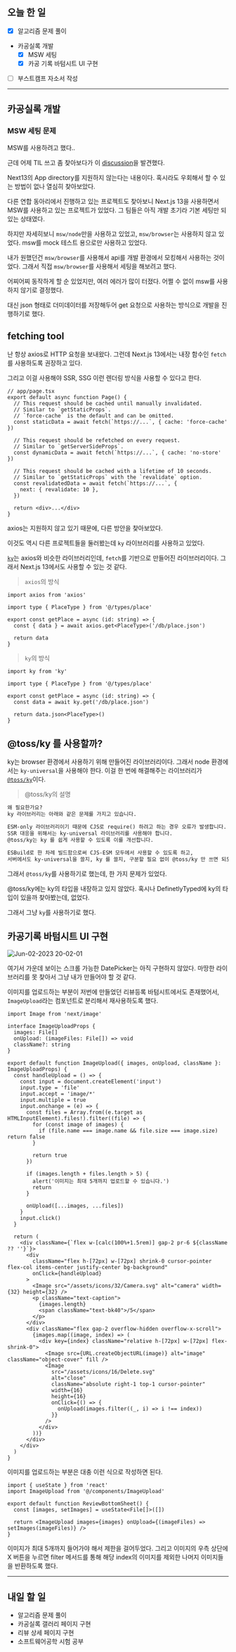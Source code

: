 ## 오늘 한 일

- [x] 알고리즘 문제 풀이
- 카공실록 개발
  - [x] MSW 세팅
  - [x] 카공 기록 바텀시트 UI 구현
- [ ] 부스트캠프 자소서 작성

---

## 카공실록 개발

### MSW 세팅 문제

MSW를 사용하려고 했다..

근데 어제 TIL 쓰고 좀 찾아보다가 이 [discussion](https://github.com/mswjs/msw/discussions/1498)을 발견했다.

Next13의 App directory를 지원하지 않는다는 내용이다. 혹시라도 우회해서 할 수 있는 방법이 없나 열심히 찾아보았다.

다른 연합 동아리에서 진행하고 있는 프로젝트도 찾아보니 Next.js 13을 사용하면서 MSW를 사용하고 있는 프로젝트가 있었다. 그 팀들은 아직 개발 초기라 기본 세팅만 되있는 상태였다.

하지만 자세히보니 `msw/node`만을 사용하고 있었고, `msw/browser`는 사용하지 않고 있었다. msw를 mock 테스트 용으로만 사용하고 있었다.

내가 원했던건 `msw/browser`를 사용해서 api를 개발 환경에서 모킹해서 사용하는 것이었다. 그래서 직접 `msw/browser`를 사용해서 세팅을 해보려고 했다.

어찌어찌 동작하게 할 순 있었지만, 여러 에러가 많이 터졌다. 어쩔 수 없이 msw를 사용하지 않기로 결정했다.

대신 json 형태로 더미데이터를 저장해두어 get 요청으로 사용하는 방식으로 개발을 진행하기로 했다.

## fetching tool

난 항상 axios로 HTTP 요청을 보내왔다. 그런데 Next.js 13에서는 내장 함수인 `fetch`를 사용하도록 권장하고 있다.

그리고 이걸 사용해야 SSR, SSG 이런 렌더링 방식을 사용할 수 있다고 한다.

```tsx
// app/page.tsx
export default async function Page() {
  // This request should be cached until manually invalidated.
  // Similar to `getStaticProps`.
  // `force-cache` is the default and can be omitted.
  const staticData = await fetch(`https://...`, { cache: 'force-cache' })

  // This request should be refetched on every request.
  // Similar to `getServerSideProps`.
  const dynamicData = await fetch(`https://...`, { cache: 'no-store' })

  // This request should be cached with a lifetime of 10 seconds.
  // Similar to `getStaticProps` with the `revalidate` option.
  const revalidatedData = await fetch(`https://...`, {
    next: { revalidate: 10 },
  })

  return <div>...</div>
}
```

axios는 지원하지 않고 있기 때문에, 다른 방안을 찾아보았다.

이것도 역시 다른 프로젝트들을 둘러봤는데 `ky` 라이브러리를 사용하고 있었다.

[`ky`](https://github.com/sindresorhus/ky)는 axios와 비슷한 라이브러리인데, `fetch`를 기반으로 만들어진 라이브러리이다. 그래서 Next.js 13에서도 사용할 수 있는 것 같다.

> `axios`의 방식

```tsx
import axios from 'axios'

import type { PlaceType } from '@/types/place'

export const getPlace = async (id: string) => {
  const { data } = await axios.get<PlaceType>('/db/place.json')

  return data
}
```

> `ky`의 방식

```tsx
import ky from 'ky'

import type { PlaceType } from '@/types/place'

export const getPlace = async (id: string) => {
  const data = await ky.get('/db/place.json')

  return data.json<PlaceType>()
}
```

## @toss/ky 를 사용할까?

ky는 browser 환경에서 사용하기 위해 만들어진 라이브러리이다. 그래서 node 환경에서는 `ky-universal`을 사용해야 한다. 이걸 한 번에 해결해주는 라이브러리가 [`@toss/ky`](https://slash.page/ko/libraries/common/ky/readme.i18n/)이다.

> @toss/ky의 설명

```md
왜 필요한가요?
ky 라이브러리는 아래와 같은 문제를 가지고 있습니다.

ESM-only 라이브러리이기 때문에 CJS로 require() 하려고 하는 경우 오류가 발생합니다.
SSR 대응을 위해서는 ky-universal 라이브러리를 사용해야 합니다.
@toss/ky는 ky 를 쉽게 사용할 수 있도록 이를 개선합니다.

ESBuild로 한 차례 빌드함으로써 CJS-ESM 모두에서 사용할 수 있도록 하고,
서버에서도 ky-universal을 쓸지, ky 를 쓸지, 구분할 필요 없이 @toss/ky 만 쓰면 되도록 합니다.
```

그래서 `@toss/ky`를 사용하기로 했는데, 한 가지 문제가 있었다.

@toss/ky에는 ky의 타입을 내장하고 있지 않았다. 혹시나 DefinetlyTyped에 ky의 타입이 있을까 찾아봤는데, 없었다.

그래서 그냥 `ky`를 사용하기로 했다.

## 카공기록 바텀시트 UI 구현

![Jun-02-2023 20-02-01](https://github.com/kagong-sillok/kagong-sillok-client/assets/23312485/86b0affd-d367-464e-a4e1-500445ff9284)

여기서 가운데 보이는 스크롤 가능한 DatePicker는 아직 구현하지 않았다. 마땅한 라이브러리를 못 찾아서 그냥 내가 만들어야 할 것 같다.

이미지를 업로드하는 부분이 저번에 만들었던 리뷰등록 바텀시트에서도 존재했어서, `ImageUpload`라는 컴포넌트로 분리해서 재사용하도록 했다.

```tsx
import Image from 'next/image'

interface ImageUploadProps {
  images: File[]
  onUpload: (imageFiles: File[]) => void
  className?: string
}

export default function ImageUpload({ images, onUpload, className }: ImageUploadProps) {
  const handleUpload = () => {
    const input = document.createElement('input')
    input.type = 'file'
    input.accept = 'image/*'
    input.multiple = true
    input.onchange = (e) => {
      const files = Array.from((e.target as HTMLInputElement).files!).filter((file) => {
        for (const image of images) {
          if (file.name === image.name && file.size === image.size) return false
        }

        return true
      })

      if (images.length + files.length > 5) {
        alert('이미지는 최대 5개까지 업로드할 수 있습니다.')
        return
      }

      onUpload([...images, ...files])
    }
    input.click()
  }

  return (
    <div className={`flex w-[calc(100%+1.5rem)] gap-2 pr-6 ${className ?? ''}`}>
      <div
        className="flex h-[72px] w-[72px] shrink-0 cursor-pointer flex-col items-center justify-center bg-background"
        onClick={handleUpload}
      >
        <Image src="/assets/icons/32/Camera.svg" alt="camera" width={32} height={32} />
        <p className="text-caption">
          {images.length}
          <span className="text-bk40">/5</span>
        </p>
      </div>
      <div className="flex gap-2 overflow-hidden overflow-x-scroll">
        {images.map((image, index) => (
          <div key={index} className="relative h-[72px] w-[72px] flex-shrink-0">
            <Image src={URL.createObjectURL(image)} alt="image" className="object-cover" fill />
            <Image
              src="/assets/icons/16/Delete.svg"
              alt="close"
              className="absolute right-1 top-1 cursor-pointer"
              width={16}
              height={16}
              onClick={() => {
                onUpload(images.filter((_, i) => i !== index))
              }}
            />
          </div>
        ))}
      </div>
    </div>
  )
}
```

이미지를 업로드하는 부분은 대충 이런 식으로 작성하면 된다.

```tsx
import { useState } from 'react'
import ImageUpload from '@/components/ImageUpload'

export default function ReviewBottomSheet() {
  const [images, setImages] = useState<File[]>([])

  return <ImageUpload images={images} onUpload={(imageFiles) => setImages(imageFiles)} />
}
```

이미지가 최대 5개까지 들어가야 해서 제한을 걸어두었다. 그리고 이미지의 우측 상단에 X 버튼을 누르면 filter 메서드를 통해 해당 index의 이미지를 제외한 나머지 이미지들을 반환하도록 했다.

---

## 내일 할 일

- 알고리즘 문제 풀이
- 카공실록 갤러리 페이지 구현
- 리뷰 상세 페이지 구현
- 소프트웨어공학 시험 공부
